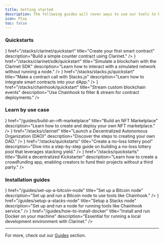 ```yaml
---
title: Getting started
description: The following guides will cover ways to use our tools to build apps on Stacks.
icon: Play
toc: false
---
```



### Quickstarts

<Cards className='sm:grid-cols-3'>
  <Card
    icon={<Play className='text-primary' />}
    href="/stacks/clarinet/quickstart"
    title="Create your first smart contract"
    description="Build a simple counter contract using Clarinet."
  />
  <Card
    icon={<Terminal className='text-primary' />}
    href="/stacks/clarinet/sdk/quickstart"
    title="Simulate a blockchain with the Clarinet SDK"
    description="Learn how to interact with a simulated network without running a node."
  />
  <Card
    icon={<Database className='text-primary' />}
    href="/stacks/stacks.js/quickstart"
    title="Make a contract call with Stacks.js"
    description="Learn how to integrate smart contracts into your dApp."
  />
  <Card
    icon={<Database className='text-primary' />}
    href="/stacks/chainhook/quickstart"
    title="Stream custom blockchain events"
    description="Use Chainhook to filter & stream for contract deployments."
  />
</Cards>

### Learn by use case

<Cards className='sm:grid-cols-3'>
  <Card
    icon={<Store className='text-primary' />}
    href="/guides/build-an-nft-marketplace"
    title="Build an NFT Marketplace"
    description="Learn how to create and deploy your own NFT marketplace."
  />
  <Card
    icon={<Scale className='text-primary' />}
    href="/stacks/clarinet"
    title="Launch a Decentralized Autonomous Organization (DAO)"
    description="Discover the steps to creating your own DAO."
  />
  <Card
    icon={<Ticket className='text-primary' />}
    href="/stacks/quickstarts"
    title="Create a no-loss lottery pool"
    description="Dive into a step-by-step guide on building a no-loss lottery pool that leverages stacking yield."
  />
  <Card
    icon={<Banknote className='text-primary' />}
    href="/stacks/quickstarts"
    title="Build a decentralized Kickstarter"
    description="Learn how to create a crowdfunding app, enabling creators to fund their projects without a third party."
  />
</Cards>

### Installation guides

<Cards className='sm:grid-cols-3'>
  <Card
    icon={<Store className='text-primary' />}
    href="/guides/set-up-a-bitcoin-node"
    title="Set up a Bitcoin node"
    description="Set up and run a Bitcoin node to use tools like Chainhook."
  />
  <Card
    icon={<ArrowLeftRight className='text-primary' />}
    href="/guides/setup-a-stacks-node"
    title="Setup a Stacks node"
    description="Set up and run a node for running tools like Chainhook service."
  />
  <Card
    icon={<Scale className='text-primary' />}
    href="/guides/how-to-install-docker"
    title="Install and run Docker on your machine"
    description="Essential for running a local development environment with Clarinet."
  />
</Cards>

---

For more, check out our [Guides](/guides) section.